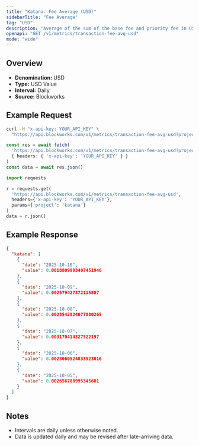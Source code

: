 ```yaml
---
title: "Katana: Fee Average (USD)"
sidebarTitle: "Fee Average"
tag: "USD"
description: "Average of the sum of the base fee and priority fee in USD that day"
openapi: "GET /v1/metrics/transaction-fee-avg-usd"
mode: "wide"
---
```


## Overview

- **Denomination:** USD
- **Type:** USD Value
- **Interval:** Daily
- **Source:** Blockworks

## Example Request

<CodeGroup>

```bash cURL
curl -H "x-api-key: YOUR_API_KEY" \
  "https://api.blockworks.com/v1/metrics/transaction-fee-avg-usd?project=katana"
```

```typescript TypeScript
const res = await fetch(
  'https://api.blockworks.com/v1/metrics/transaction-fee-avg-usd?project=katana',
  { headers: { 'x-api-key': 'YOUR_API_KEY' } }
)
const data = await res.json()
```

```python Python
import requests

r = requests.get(
  'https://api.blockworks.com/v1/metrics/transaction-fee-avg-usd',
  headers={'x-api-key': 'YOUR_API_KEY'},
  params={'project': 'katana'}
)
data = r.json()
```

</CodeGroup>

## Example Response

```json
{
  "katana": [
    {
      "date": "2025-10-10",
      "value": 0.0018809993407451946
    },
    {
      "date": "2025-10-09",
      "value": 0.002579427372115887
    },
    {
      "date": "2025-10-08",
      "value": 0.0028542824077880265
    },
    {
      "date": "2025-10-07",
      "value": 0.003170414327522197
    },
    {
      "date": "2025-10-06",
      "value": 0.0023060524833523016
    },
    {
      "date": "2025-10-05",
      "value": 0.002656788995345681
    }
  ]
}
```

## Notes
- Intervals are daily unless otherwise noted.
- Data is updated daily and may be revised after late-arriving data.